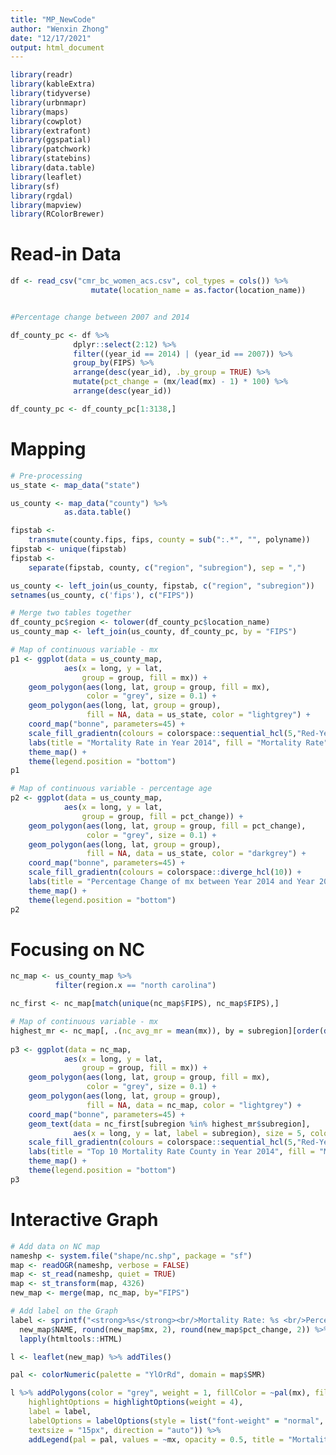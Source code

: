 ```yaml
---
title: "MP_NewCode"
author: "Wenxin Zhong"
date: "12/17/2021"
output: html_document
---
```

```r
library(readr)
library(kableExtra)
library(tidyverse)
library(urbnmapr)
library(maps)
library(cowplot)
library(extrafont)
library(ggspatial)
library(patchwork)
library(statebins)
library(data.table)
library(leaflet)
library(sf)
library(rgdal)
library(mapview)
library(RColorBrewer)
```

# Read-in Data
```r
df <- read_csv("cmr_bc_women_acs.csv", col_types = cols()) %>%
                  mutate(location_name = as.factor(location_name))


#Percentage change between 2007 and 2014

df_county_pc <- df %>%
              dplyr::select(2:12) %>%
              filter((year_id == 2014) | (year_id == 2007)) %>%
              group_by(FIPS) %>%
              arrange(desc(year_id), .by_group = TRUE) %>%
              mutate(pct_change = (mx/lead(mx) - 1) * 100) %>%
              arrange(desc(year_id))

df_county_pc <- df_county_pc[1:3138,]

```


# Mapping
```r
# Pre-processing
us_state <- map_data("state")

us_county <- map_data("county") %>% 
            as.data.table()

fipstab <-
    transmute(county.fips, fips, county = sub(":.*", "", polyname))
fipstab <- unique(fipstab)
fipstab <-
    separate(fipstab, county, c("region", "subregion"), sep = ",")

us_county <- left_join(us_county, fipstab, c("region", "subregion"))
setnames(us_county, c('fips'), c("FIPS"))

# Merge two tables together
df_county_pc$region <- tolower(df_county_pc$location_name)
us_county_map <- left_join(us_county, df_county_pc, by = "FIPS")
```

```r
# Map of continuous variable - mx
p1 <- ggplot(data = us_county_map,
            aes(x = long, y = lat,
                group = group, fill = mx)) +
    geom_polygon(aes(long, lat, group = group, fill = mx),
                 color = "grey", size = 0.1) +
    geom_polygon(aes(long, lat, group = group),
                 fill = NA, data = us_state, color = "lightgrey") +
    coord_map("bonne", parameters=45) +
    scale_fill_gradientn(colours = colorspace::sequential_hcl(5,"Red-Yellow"), trans = "reverse") +
    labs(title = "Mortality Rate in Year 2014", fill = "Mortality Rate") + 
    theme_map() +
    theme(legend.position = "bottom")
p1

# Map of continuous variable - percentage age
p2 <- ggplot(data = us_county_map,
            aes(x = long, y = lat,
                group = group, fill = pct_change)) + 
    geom_polygon(aes(long, lat, group = group, fill = pct_change),
                 color = "grey", size = 0.1) +
    geom_polygon(aes(long, lat, group = group),
                 fill = NA, data = us_state, color = "darkgrey") +
    coord_map("bonne", parameters=45) +
    scale_fill_gradientn(colours = colorspace::diverge_hcl(10)) + 
    labs(title = "Percentage Change of mx between Year 2014 and Year 2007", fill = "Percentage Change") + 
    theme_map() +
    theme(legend.position = "bottom")
p2
```

# Focusing on NC
```r
nc_map <- us_county_map %>%
          filter(region.x == "north carolina")

nc_first <- nc_map[match(unique(nc_map$FIPS), nc_map$FIPS),]

# Map of continuous variable - mx
highest_mr <- nc_map[, .(nc_avg_mr = mean(mx)), by = subregion][order(desc(nc_avg_mr))][1:10]
  
p3 <- ggplot(data = nc_map,
            aes(x = long, y = lat,
                group = group, fill = mx)) +
    geom_polygon(aes(long, lat, group = group, fill = mx),
                 color = "grey", size = 0.1) +
    geom_polygon(aes(long, lat, group = group),
                 fill = NA, data = nc_map, color = "lightgrey") +
    coord_map("bonne", parameters=45) + 
    geom_text(data = nc_first[subregion %in% highest_mr$subregion], 
              aes(x = long, y = lat, label = subregion), size = 5, color = "black") +
    scale_fill_gradientn(colours = colorspace::sequential_hcl(5,"Red-Yellow"), trans = "reverse") +
    labs(title = "Top 10 Mortality Rate County in Year 2014", fill = "Mortality Rate") + 
    theme_map() +
    theme(legend.position = "bottom")
p3
```

# Interactive Graph
```r
# Add data on NC map
nameshp <- system.file("shape/nc.shp", package = "sf")
map <- readOGR(nameshp, verbose = FALSE)
map <- st_read(nameshp, quiet = TRUE)
map <- st_transform(map, 4326)
new_map <- merge(map, nc_map, by="FIPS")
```

```r
# Add label on the Graph
label <- sprintf("<strong>%s</strong><br/>Mortality Rate: %s <br/>Percentage Change: %s",
  new_map$NAME, round(new_map$mx, 2), round(new_map$pct_change, 2)) %>%
  lapply(htmltools::HTML)

l <- leaflet(new_map) %>% addTiles()

pal <- colorNumeric(palette = "YlOrRd", domain = map$SMR)

l %>% addPolygons(color = "grey", weight = 1, fillColor = ~pal(mx), fillOpacity = 0.5,
    highlightOptions = highlightOptions(weight = 4),
    label = label,
    labelOptions = labelOptions(style = list("font-weight" = "normal", padding = "3px 8px"),
    textsize = "15px", direction = "auto")) %>%
    addLegend(pal = pal, values = ~mx, opacity = 0.5, title = "Mortality Rate", position = "bottomright")
```
